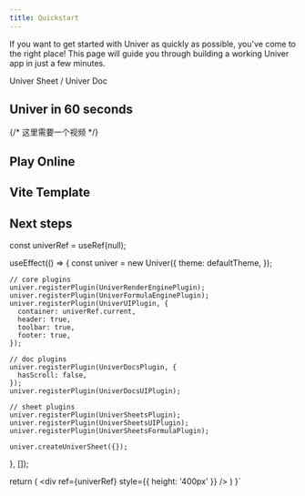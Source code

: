 ```yaml
---
title: Quickstart
---
```


If you want to get started with Univer as quickly as possible, you've come to the right place! This page will guide you through building a working Univer app in just a few minutes.

Univer Sheet / Univer Doc

## Univer in 60 seconds

{/* 这里需要一个视频 */}

## Play Online

## Vite Template

## Next steps


  const univerRef = useRef(null);

  useEffect(() => {
    const univer = new Univer({
      theme: defaultTheme,
    });

    // core plugins
    univer.registerPlugin(UniverRenderEnginePlugin);
    univer.registerPlugin(UniverFormulaEnginePlugin);
    univer.registerPlugin(UniverUIPlugin, {
      container: univerRef.current,
      header: true,
      toolbar: true,
      footer: true,
    });

    // doc plugins
    univer.registerPlugin(UniverDocsPlugin, {
      hasScroll: false,
    });
    univer.registerPlugin(UniverDocsUIPlugin);

    // sheet plugins
    univer.registerPlugin(UniverSheetsPlugin);
    univer.registerPlugin(UniverSheetsUIPlugin);
    univer.registerPlugin(UniverSheetsFormulaPlugin);

    univer.createUniverSheet({});
  }, []);

  return (
    <div ref={univerRef} style={{ height: '400px' }} />
  )
}`

<Sandbox client:only="react" src="/sandbox" code={code} hideEditor />
